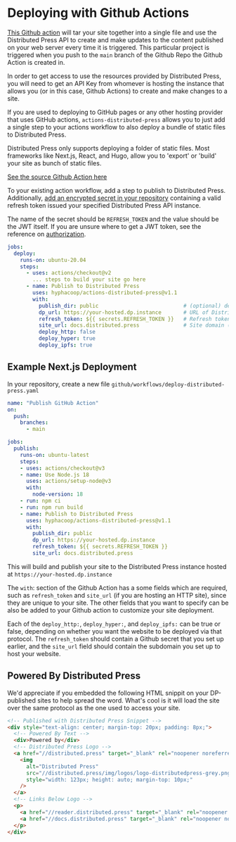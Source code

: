 
# Deploying with Github Actions
<APIWarning/>

[This Github action](https://github.com/marketplace/actions/publish-to-distributed-press) will tar your site together into a single file and use the Distributed Press API to create and make updates to the content published on your web server every time it is triggered. This particular project is triggered when you push to the `main` branch of the Github Repo the Github Action is created in.

In order to get access to use the resources provided by Distributed Press, you will 
need to get an API Key from whomever is hosting the instance that allows you 
(or in this case, Github Actions) to create and make changes to a site. 

If you are used to deploying to GitHub pages or any other hosting provider
that uses GitHub actions, `actions-distributed-press` allows you to 
just add a single step to your actions workflow to also deploy a bundle 
of static files to Distributed Press. 

<Callout type="info">
Distributed Press only supports deploying a folder of static files.
Most frameworks like Next.js, React, and Hugo, allow you to 'export'
or 'build' your site as bunch of static files.
</Callout>

[See the source Github Action here](https://github.com/hyphacoop/actions-distributed-press/tree/main/src
)

To your existing action workflow, add a step to publish to Distributed Press. Additionally,
[add an encrypted secret in your repository](https://docs.github.com/en/actions/security-guides/encrypted-secrets#creating-encrypted-secrets-for-a-repository) containing a valid refresh token issued your 
specified Distributed Press API instance.

The name of the secret should be `REFRESH_TOKEN` and the value should be the JWT itself.
If you are unsure where to get a JWT token, see the reference on [authorization](/api-reference/auth).

```yaml {6}
jobs:
  deploy:
    runs-on: ubuntu-20.04
    steps:
      - uses: actions/checkout@v2
        ... steps to build your site go here 
      - name: Publish to Distributed Press
        uses: hyphacoop/actions-distributed-press@v1.1
        with:
          publish_dir: public                           # (optional) defaults to /public
          dp_url: https://your-hosted.dp.instance       # URL of Distributed Press API Instance (include http/https)
          refresh_token: ${{ secrets.REFRESH_TOKEN }}   # Refresh token 
          site_url: docs.distributed.press              # Site domain (as created through the API) 
          deploy_http: false
          deploy_hyper: true
          deploy_ipfs: true
```

## Example Next.js Deployment
In your repository, create a new file `github/workflows/deploy-distributed-press.yaml`

```yaml filename="deploy-distributed-press.yaml"
name: "Publish GitHub Action"
on:
  push:
    branches:
      - main

jobs:
  publish:
    runs-on: ubuntu-latest
    steps:
    - uses: actions/checkout@v3
    - name: Use Node.js 18
      uses: actions/setup-node@v3
      with:
        node-version: 18
    - run: npm ci
    - run: npm run build
    - name: Publish to Distributed Press
      uses: hyphacoop/actions-distributed-press@v1.1
      with:
        publish_dir: public
        dp_url: https://your-hosted.dp.instance
        refresh_token: ${{ secrets.REFRESH_TOKEN }}
        site_url: docs.distributed.press
```

This will build and publish your site to the Distributed Press
instance hosted at `https://your-hosted.dp.instance`

The  `with`: section of the Github Action has a some fields which are 
required, such as `refresh_token` and `site_url` 
(if you are hosting an HTTP site), since they are unique to your site. 
The other fields that you want to specify can be also be added to your 
Github action to customize your site deployment. 

Each of the `deploy_http:`,  `deploy_hyper:`, and `deploy_ipfs:` can be true or false, 
depending on whether you want the website to be deployed via that protocol. 
The `refresh_token` should contain a Github secret that you set up earlier, 
and the `site_url` field should contain the subdomain you set up to host your website. 

## Powered By Distributed Press

We'd appreciate if you embedded the following HTML snippit on your DP-published sites to help spread the word.
What's cool is it will load the site over the same protocol as the one used to access your site.

```html
<!-- Published with Distributed Press Snippet -->
<div style="text-align: center; margin-top: 20px; padding: 8px;">
  <!-- Powered By Text -->
  <div>Powered by</div>
  <!-- Distributed Press Logo -->
  <a href="//distributed.press" target="_blank" rel="noopener noreferrer">
    <img
      alt="Distributed Press"
      src="//distributed.press/img/logos/logo-distributedpress-grey.png"
      style="width: 123px; height: auto; margin-top: 10px;"
    />
  </a>
  <!-- Links Below Logo -->
  <p>
    <a href="//reader.distributed.press" target="_blank" rel="noopener noreferrer">Follow on ActivityPub</a> |
    <a href="//docs.distributed.press" target="_blank" rel="noopener noreferrer">Learn More</a>
  </p>
</div>
```